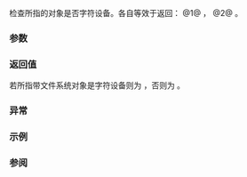 {{cpp/filesystem/directory_entry/title|is_character_file}}
{{cpp/filesystem/directory_entry/navbar}}
{{dcl begin}}
{{dcl|num=1|since=c++17|
bool is_character_file() const;
}}
{{dcl|num=2|since=c++17|
bool is_character_file( std::error_code&amp; ec ) const noexcept;
}}
{{dcl end}}

检查所指的对象是否字符设备。各自等效于返回：
@1@ {{c|std::filesystem::is_character_file(status())}}，
@2@ {{c|std::filesystem::is_character_file(status(ec))}}。

===参数===
{{par begin}}
{{par | ec | 不抛出重载中报告错误的输出形参 }}
{{par end}}

===返回值===
若所指带文件系统对象是字符设备则为 {{c|true}}，否则为 {{c|false}}。

===异常===
{{cpp/filesystem/error_handling|p|throw=1/2}}

===示例===
{{cpp/filesystem/directory entry is what example}}

===参阅===
{{dsc begin}}
{{dsc inc|cpp/filesystem/dsc is_character_file}}
{{dsc end}}

{{langlinks|de|en|es|fr|it|ja|pt|ru}}